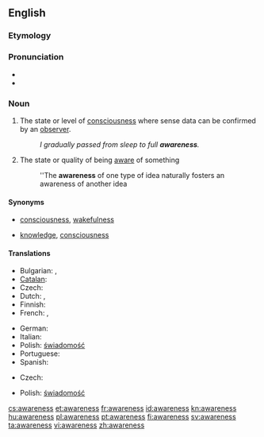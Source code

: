 ==English==

===Etymology===
{{suffix|aware|ness}}

===Pronunciation===
* {{audio|en-us-awareness.ogg|Audio (US)}}
* {{rhymes|ɛə(r)nəs}}

===Noun===
{{wikipedia}}
{{en-noun|-}}

# The state or level of [[consciousness]] where sense data can be confirmed by an [[observer]].
#: ''I gradually passed from sleep to full '''awareness'''.''
# The state or quality of being [[aware]] of something
#: ''The '''awareness''' of one type of idea naturally fosters an awareness of another idea

====Synonyms====
* {{sense|state of consciousness}} [[consciousness]], [[wakefulness]]
* {{sense|state of being aware of something}} [[knowledge]], [[consciousness]]

====Translations====
{{trans-top|the state of consciousness}}
* Bulgarian: {{t|bg|съзнание}},  {{t|bg|осведоменост}}
* [[Catalan]]: {{t+|ca|consciència|f}}
* Czech: {{t-|cs|vědomí|n}}
* Dutch: {{t+|nl|besef}}, {{t+|nl|bewustzijn}}
* Finnish: {{t-|fi|tietoisuus}}
* French: {{t+|fr|conscience}}, {{t+|fr|connaissance}}
{{trans-mid}}
* German: {{t+|de|Bewusstsein|n}}
* Italian: {{t+|it|coscienza|f}}
* Polish: [[świadomość]] {{f}}
* Portuguese: {{t+|pt|consciência|f}}
* Spanish: {{t+|es|conciencia|f}}
{{trans-bottom}}

{{trans-top|the state or quality of being aware of something}}
* Czech: {{t-|cs|uvědomění|n}}
{{trans-mid}}
* Polish: [[świadomość]] {{f}}
{{trans-bottom}}

[[cs:awareness]]
[[et:awareness]]
[[fr:awareness]]
[[id:awareness]]
[[kn:awareness]]
[[hu:awareness]]
[[pl:awareness]]
[[pt:awareness]]
[[fi:awareness]]
[[sv:awareness]]
[[ta:awareness]]
[[vi:awareness]]
[[zh:awareness]]